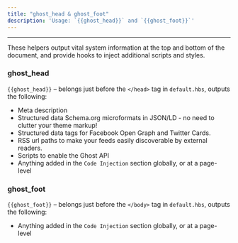 ```yaml
---
title: "ghost_head & ghost_foot"
description: 'Usage: `{{ghost_head}}` and `{{ghost_foot}}`'
---
```


***


These helpers output vital system information at the top and bottom of the document, and provide hooks to inject additional scripts and styles.

### ghost\_head

`{{ghost_head}}` – belongs just before the `</head>` tag in `default.hbs`, outputs the following:

* Meta description
* Structured data Schema.org microformats in JSON/LD - no need to clutter your theme markup!
* Structured data tags for Facebook Open Graph and Twitter Cards.
* RSS url paths to make your feeds easily discoverable by external readers.
* Scripts to enable the Ghost API
* Anything added in the `Code Injection` section globally, or at a page-level

### ghost\_foot

`{{ghost_foot}}` – belongs just before the `</body>` tag in `default.hbs`, outputs the following:

* Anything added in the `Code Injection` section globally, or at a page-level